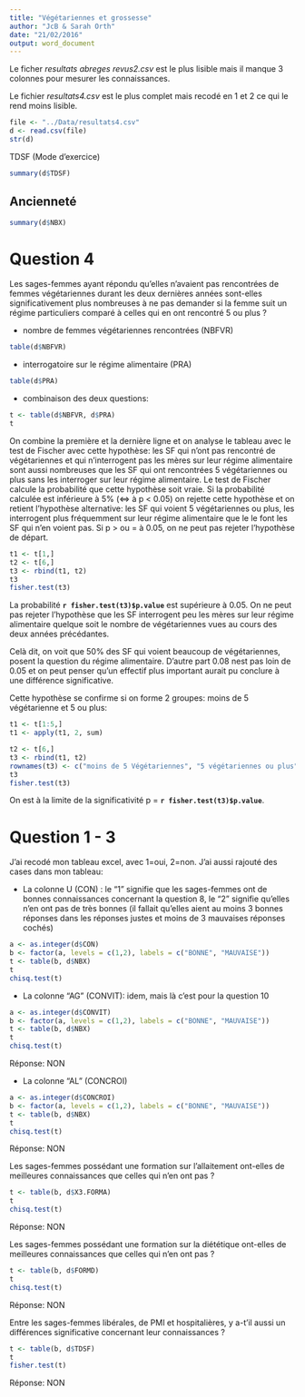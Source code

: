 ```yaml
---
title: "Végétariennes et grossesse"
author: "JcB & Sarah Orth"
date: "21/02/2016"
output: word_document
---
```


Le ficher _resultats abreges revus2.csv_ est le plus lisible mais il manque 3 colonnes pour mesurer les connaissances.

Le fichier _resultats4.csv_ est le plus complet mais recodé en 1 et 2 ce qui le rend moins lisible.
```r
file <- "../Data/resultats4.csv"
d <- read.csv(file)
str(d)

```

TDSF (Mode d'exercice)

```r
summary(d$TDSF)
```

Ancienneté
----------
```r
summary(d$NBX)
```

Question 4
============

Les sages-femmes ayant répondu qu'elles n'avaient pas rencontrées de femmes végétariennes durant les deux dernières années sont-elles significativement plus nombreuses à ne pas demander si la femme suit un régime particuliers comparé à celles qui en ont rencontré 5 ou plus ?

- nombre de femmes végétariennes rencontrées (NBFVR)

```r
table(d$NBFVR)

```

- interrogatoire sur le régime alimentaire (PRA)
```r
table(d$PRA)

```

- combinaison des deux questions:
```r
t <- table(d$NBFVR, d$PRA)
t

```

On combine la première et la dernière ligne et on analyse le tableau avec le test de Fischer avec cette hypothèse: les SF qui n'ont pas rencontré de végétariennes et qui n'interrogent pas les mères sur leur régime alimentaire sont aussi nombreuses que les SF qui ont rencontrées 5 végétariennes ou plus sans les interroger sur leur régime alimentaire. Le test de Fischer calcule la probabilité que cette hypothèse soit vraie. Si la probabilité calculée est inférieure à 5% (<=> à p < 0.05) on rejette cette hypothèse et on retient l'hypothèse alternative: les SF qui voient 5 végétariennes ou plus, les interrogent plus fréquemment sur leur régime alimentaire que le le font les SF qui n'en voient pas. Si p > ou = à 0.05, on ne peut pas rejeter l'hypothèse de départ.
```r
t1 <- t[1,]
t2 <- t[6,]
t3 <- rbind(t1, t2)
t3
fisher.test(t3)

```

La probabilité __`r fisher.test(t3)$p.value`__ est supérieure à 0.05. On ne peut pas rejeter l'hypothèse que les SF interrogent peu les mères sur leur régime alimentaire quelque soit le nombre de végétariennes vues au cours des deux années précédantes.

Celà dit, on voit que 50% des SF qui voient beaucoup de végétariennes, posent la question du régime alimentaire. D'autre part 0.08 nest pas loin de 0.05 et on peut penser qu'un effectif plus important aurait pu conclure à une différence significative.

Cette hypothèse se confirme si on forme 2 groupes: moins de 5 végétarienne et 5 ou plus:

```r
t1 <- t[1:5,]
t1 <- apply(t1, 2, sum)

t2 <- t[6,]
t3 <- rbind(t1, t2)
rownames(t3) <- c("moins de 5 Végétariennes", "5 végétariennes ou plus")
t3
fisher.test(t3)

```

On est à la limite de la significativité p = __`r fisher.test(t3)$p.value`__.

Question 1 - 3
==========

J'ai recodé mon tableau excel, avec 1=oui, 2=non.
J'ai aussi rajouté des cases dans mon tableau:

- La colonne U (CON) : le "1" signifie que les sages-femmes ont de bonnes connaissances concernant la question 8, le "2" signifie qu'elles n'en ont pas de très bonnes (il fallait qu'elles aient au moins 3 bonnes réponses dans les réponses justes et moins de 3 mauvaises réponses cochés)

```r
a <- as.integer(d$CON)
b <- factor(a, levels = c(1,2), labels = c("BONNE", "MAUVAISE"))
t <- table(b, d$NBX)
t
chisq.test(t)

```

- La colonne "AG" (CONVIT): idem, mais là c'est pour la question 10

```r
a <- as.integer(d$CONVIT)
b <- factor(a, levels = c(1,2), labels = c("BONNE", "MAUVAISE"))
t <- table(b, d$NBX)
t
chisq.test(t)
```

Réponse: NON

- La colonne "AL" (CONCROI)
```r
a <- as.integer(d$CONCROI)
b <- factor(a, levels = c(1,2), labels = c("BONNE", "MAUVAISE"))
t <- table(b, d$NBX)
t
chisq.test(t)
```
Réponse: NON

Les sages-femmes possédant une formation sur l'allaitement ont-elles de meilleures connaissances que celles qui n'en ont pas ?
```r
t <- table(b, d$X3.FORMA)
t
chisq.test(t)

```

Réponse: NON

Les sages-femmes possédant une formation sur la diététique ont-elles de meilleures connaissances que celles qui n'en ont pas ?
```r
t <- table(b, d$FORMD)
t
chisq.test(t)

```

Réponse: NON

Entre les sages-femmes libérales, de PMI et hospitalières, y a-t'il aussi un différences significative concernant leur connaissances ?
```r
t <- table(b, d$TDSF)
t
fisher.test(t)

```
Réponse: NON
